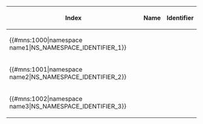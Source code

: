 <!-- class and border attributes are not mandatory -->
<!-- nor is the table format -->
{| class="mns" border='1'
|-
! Index
! Name
! Identifier
|-
| {{#mns:1000|namespace name1|NS_NAMESPACE_IDENTIFIER_1}}
|-
| {{#mns:1001|namespace name2|NS_NAMESPACE_IDENTIFIER_2}}
|-
| {{#mns:1002|namespace name3|NS_NAMESPACE_IDENTIFIER_3}}
|}
